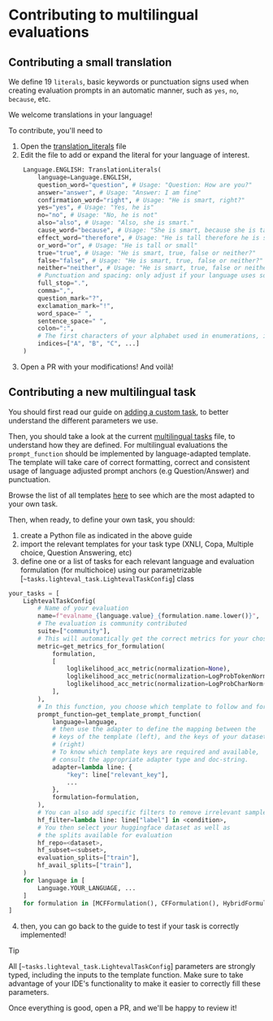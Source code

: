 # Contributing to multilingual evaluations

## Contributing a small translation

We define 19 `literals`, basic keywords or punctuation signs used when creating evaluation prompts in an automatic manner, such as `yes`, `no`, `because`, etc.

We welcome translations in your language!

To contribute, you'll need to
1. Open the [translation_literals](https://github.com/huggingface/lighteval/blob/main/src/lighteval/tasks/templates/utils/translation_literals.py) file
2. Edit the file to add or expand the literal for your language of interest. 

```python
    Language.ENGLISH: TranslationLiterals(
        language=Language.ENGLISH,
        question_word="question", # Usage: "Question: How are you?"
        answer="answer", # Usage: "Answer: I am fine"
        confirmation_word="right", # Usage: "He is smart, right?"
        yes="yes", # Usage: "Yes, he is"
        no="no", # Usage: "No, he is not"
        also="also", # Usage: "Also, she is smart."
        cause_word="because", # Usage: "She is smart, because she is tall"
        effect_word="therefore", # Usage: "He is tall therefore he is smart"
        or_word="or", # Usage: "He is tall or small"
        true="true", # Usage: "He is smart, true, false or neither?"
        false="false", # Usage: "He is smart, true, false or neither?"
        neither="neither", # Usage: "He is smart, true, false or neither?"
        # Punctuation and spacing: only adjust if your language uses something different than in English
        full_stop=".",
        comma=",",
        question_mark="?",
        exclamation_mark="!",
        word_space=" ",
        sentence_space=" ",
        colon=":",
        # The first characters of your alphabet used in enumerations, if different from English
        indices=["A", "B", "C", ...]
    )
```

3. Open a PR with your modifications! And voilà!

## Contributing a new multilingual task

You should first read our guide on [adding a custom task](adding-a-custom-task), to better understand the different parameters we use. 

Then, you should take a look at the current [multilingual tasks](https://github.com/huggingface/lighteval/blob/main/src/lighteval/tasks/multilingual/tasks.py) file, to understand how they are defined. For multilingual evaluations the `prompt_function` should be implemented by language-adapted template. The template will take care of correct formatting, correct and consistent usage of language adjusted prompt anchors (e.g Question/Answer) and punctuation.

Browse the list of all templates [here](https://github.com/huggingface/lighteval/tree/main/src/lighteval/tasks/templates) to see which are the most adapted to your own task.

Then, when ready, to define your own task, you should:
1. create a Python file as indicated in the above guide
2. import the relevant templates for your task type (XNLI, Copa, Multiple choice, Question Answering, etc)
3. define one or a list of tasks for each relevant language and evaluation formulation (for multichoice) using our parametrizable [`~tasks.lighteval_task.LightevalTaskConfig`] class

```python
your_tasks = [
    LightevalTaskConfig(
        # Name of your evaluation
        name=f"evalname_{language.value}_{formulation.name.lower()}",
        # The evaluation is community contributed 
        suite=["community"],
        # This will automatically get the correct metrics for your chosen formulation
        metric=get_metrics_for_formulation(
            formulation,
            [
                loglikelihood_acc_metric(normalization=None),
                loglikelihood_acc_metric(normalization=LogProbTokenNorm()),
                loglikelihood_acc_metric(normalization=LogProbCharNorm()),
            ],
        ),
        # In this function, you choose which template to follow and for which language and formulation
        prompt_function=get_template_prompt_function(
            language=language,
            # then use the adapter to define the mapping between the 
            # keys of the template (left), and the keys of your dataset
            # (right)
            # To know which template keys are required and available,
            # consult the appropriate adapter type and doc-string.
            adapter=lambda line: {
                "key": line["relevant_key"],
                ...
            },
            formulation=formulation,
        ),
        # You can also add specific filters to remove irrelevant samples 
        hf_filter=lambda line: line["label"] in <condition>,
        # You then select your huggingface dataset as well as 
        # the splits available for evaluation
        hf_repo=<dataset>,
        hf_subset=<subset>,
        evaluation_splits=["train"],
        hf_avail_splits=["train"],
    )
    for language in [
        Language.YOUR_LANGUAGE, ...
    ]
    for formulation in [MCFFormulation(), CFFormulation(), HybridFormulation()]
]
```
4. then, you can go back to the guide to test if your task is correctly implemented!

> [!TIP]
> All [`~tasks.lighteval_task.LightevalTaskConfig`] parameters are strongly typed, including the inputs to the template function. Make sure to take advantage of your IDE's functionality to make it easier to correctly fill these parameters.


Once everything is good, open a PR, and we'll be happy to review it!
